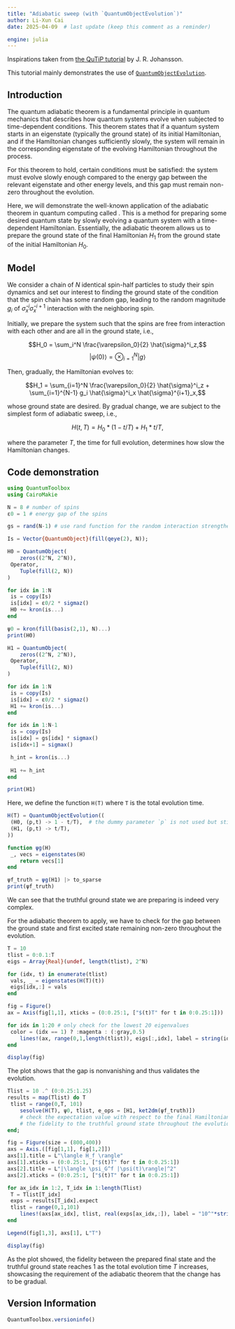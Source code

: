 ```yaml
---
title: "Adiabatic sweep (with `QuantumObjectEvolution`)"
author: Li-Xun Cai
date: 2025-04-09  # last update (keep this comment as a reminder)

engine: julia
---
```


Inspirations taken from [the QuTiP tutorial](https://nbviewer.org/urls/qutip.org/qutip-tutorials/tutorials-v5/lectures/Lecture-8-Adiabatic-quantum-computing.ipynb) by J. R. Johansson.

This tutorial mainly demonstrates the use of [`QuantumObjectEvolution`](https://qutip.org/QuantumToolbox.jl/stable/resources/api#QuantumToolbox.QuantumObjectEvolution). 

## Introduction

The quantum adiabatic theorem is a fundamental principle in quantum mechanics that describes how quantum systems evolve when subjected to time-dependent conditions. This theorem states that if a quantum system starts in an eigenstate (typically the ground state) of its initial Hamiltonian, and if the Hamiltonian changes sufficiently slowly, the system will remain in the corresponding eigenstate of the evolving Hamiltonian throughout the process. 

For this theorem to hold, certain conditions must be satisfied: the system must evolve slowly enough compared to the energy gap between the relevant eigenstate and other energy levels, and this gap must remain non-zero throughout the evolution.

Here, we will demonstrate the well-known application of the adiabatic theorem in quantum computing called \emph{adiabatic sweep}. This is a method for preparing some desired quantum state by slowly evolving a quantum system with a time-dependent Hamiltonian. Essentially, the adiabatic theorem allows us to prepare the ground state of the final Hamiltonian $H_1$ from the ground state of the initial Hamiltonian $H_0$.

## Model

We consider a chain of $N$ identical spin-half particles to study their spin dynamics and set our interest to finding the ground state of the condition that the spin chain has some random gap, leading to the random magnitude $g_i$ of $\hat{\sigma}^i_x \hat{\sigma}^{i+1}_x$ interaction with the neighboring spin.

Initially, we prepare the system such that the spins are free from interaction with each other and are all in the ground state, i.e.,

$$H_0 = \sum_i^N \frac{\varepsilon_0}{2} \hat{\sigma}^i_z,$$
$$|\psi(0)\rangle = \otimes_{i=1}^N |g\rangle$$

Then, gradually, the Hamiltonian evolves to:

$$H_1 = \sum_{i=1}^N \frac{\varepsilon_0}{2} \hat{\sigma}^i_z + \sum_{i=1}^{N-1} g_i \hat{\sigma}^i_x \hat{\sigma}^{i+1}_x,$$

whose ground state are desired. By gradual change, we are subject to the simplest form of adiabatic sweep, i.e.,

$$H(t,T) = H_0 * (1-t/T) + H_1 * t/T,$$

where the parameter $T$, the time for full evolution, determines how slow the Hamiltonian changes.

## Code demonstration

```julia
using QuantumToolbox
using CairoMakie
```

```julia
N = 8 # number of spins
ε0 = 1 # energy gap of the spins

gs = rand(N-1) # use rand function for the random interaction strengthes
```

```julia
Is = Vector{QuantumObject}(fill(qeye(2), N));

H0 = QuantumObject(
    zeros((2^N, 2^N)),
 Operator,
    Tuple(fill(2, N))
)

for idx in 1:N
 is = copy(Is)
 is[idx] = ε0/2 * sigmaz()
 H0 += kron(is...)
end

ψ0 = kron(fill(basis(2,1), N)...)
print(H0)
```

```julia
H1 = QuantumObject(
    zeros((2^N, 2^N)),
 Operator,
    Tuple(fill(2, N))
)

for idx in 1:N
 is = copy(Is)
 is[idx] = ε0/2 * sigmaz()
 H1 += kron(is...)
end

for idx in 1:N-1
 is = copy(Is)
 is[idx] = gs[idx] * sigmax()
 is[idx+1] = sigmax()

 h_int = kron(is...)
    
 H1 += h_int
end

print(H1)
```

Here, we define the function `H(T)` where `T` is the total evolution time.
```julia
H(T) = QuantumObjectEvolution((
 (H0, (p,t) -> 1 - t/T),  # the dummy parameter `p` is not used but still required by the ODE solver
 (H1, (p,t) -> t/T),
))
```

```julia
function ψg(H)
 _, vecs = eigenstates(H)
    return vecs[1]
end

ψf_truth = ψg(H1) |> to_sparse
print(ψf_truth)
```

We can see that the truthful ground state we are preparing is indeed very complex. 

For the adiabatic theorem to apply, we have to check for the gap between the ground state and first excited state remaining non-zero throughout the evolution.
```julia
T = 10
tlist = 0:0.1:T
eigs = Array{Real}(undef, length(tlist), 2^N)

for (idx, t) in enumerate(tlist)
 vals, _ = eigenstates(H(T)(t))
 eigs[idx,:] = vals
end
```

```julia
fig = Figure()
ax = Axis(fig[1,1], xticks = (0:0.25:1, ["$(t)T" for t in 0:0.25:1]))

for idx in 1:20 # only check for the lowest 20 eigenvalues
 color = (idx == 1) ? :magenta : (:gray,0.5)
    lines!(ax, range(0,1,length(tlist)), eigs[:,idx], label = string(idx), color = color)
end

display(fig)
```

The plot shows that the gap is nonvanishing and thus validates the evolution.
```julia
Tlist = 10 .^ (0:0.25:1.25)
results = map(Tlist) do T 
 tlist = range(0,T, 101)
    sesolve(H(T), ψ0, tlist, e_ops = [H1, ket2dm(ψf_truth)]) 
    # check the expectation value with respect to the final Hamiltonian and
    # the fidelity to the truthful ground state throughout the evolution
end;
```

```julia
fig = Figure(size = (800,400))
axs = Axis.([fig[1,1], fig[1,2]])
axs[1].title = L"\langle H_f \rangle"
axs[1].xticks = (0:0.25:1, ["$(t)T" for t in 0:0.25:1])
axs[2].title = L"|\langle \psi_G^f |\psi(t)\rangle|^2"
axs[2].xticks = (0:0.25:1, ["$(t)T" for t in 0:0.25:1])

for ax_idx in 1:2, T_idx in 1:length(Tlist)
 T = Tlist[T_idx]
 exps = results[T_idx].expect
 tlist = range(0,1,101)
    lines!(axs[ax_idx], tlist, real(exps[ax_idx,:]), label = "10^"*string(log10(T)))
end

Legend(fig[1,3], axs[1], L"T")

display(fig)
```
As the plot showed, the fidelity between the prepared final state and the truthful ground state reaches 1 as the total evolution time $T$ increases, showcasing the requirement of the adiabatic theorem that the change has to be gradual. 


## Version Information
```julia
QuantumToolbox.versioninfo()
```
